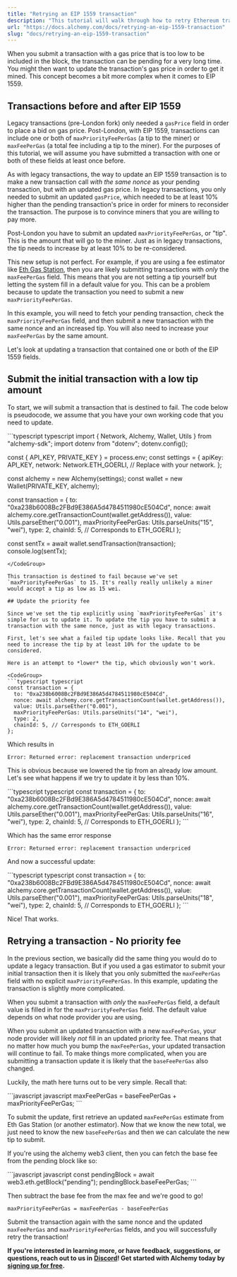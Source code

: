 ```yaml
---
title: "Retrying an EIP 1559 transaction"
description: "This tutorial will walk through how to retry Ethereum transactions using EIP-1559 methods."
url: "https://docs.alchemy.com/docs/retrying-an-eip-1559-transaction"
slug: "docs/retrying-an-eip-1559-transaction"
---
```


When you submit a transaction with a gas price that is too low to be included in the block, the transaction can be pending for a very long time. You might then want to update the transaction's gas price in order to get it mined. This concept becomes a bit more complex when it comes to EIP 1559.

## Transactions before and after EIP 1559

Legacy transactions (pre-London fork) only needed a `gasPrice` field in order to place a bid on gas price. Post-London, with EIP 1559, transactions can include one or both of `maxPriorityFeePerGas` (a tip to the miner) or `maxFeePerGas` (a total fee including a tip to the miner). For the purposes of this tutorial, we will assume you have submitted a transaction with one or both of these fields at least once before.

As with legacy transactions, the way to update an EIP 1559 transaction is to make a new transaction call *with the same nonce* as your pending transaction, but with an updated gas price. In legacy transactions, you only needed to submit an updated `gasPrice`, which needed to be at least 10% higher than the pending transaction's price in order for miners to reconsider the transaction. The purpose is to convince miners that you are willing to pay more.

Post-London you have to submit an updated `maxPriorityFeePerGas`, or "tip". This is the amount that will go to the miner. Just as in legacy transactions, the tip needs to increase by at least 10% to be re-considered.

This new setup is not perfect. For example, if you are using a fee estimator like [Eth Gas Station](https://ethgasstation.info), then you are likely submitting transactions with *only* the `maxFeePerGas` field. This means that you are not setting a tip yourself but letting the system fill in a default value for you. This can be a problem because to update the transaction you need to submit a new `maxPriorityFeePerGas`.

In this example, you will need to fetch your pending transaction, check the `maxPriorityFeePerGas` field, and then submit a new transaction with the same nonce and an increased tip. You will also need to increase your `maxFeePerGas` by the same amount.

Let's look at updating a transaction that contained one or both of the EIP 1559 fields.

## Submit the initial transaction with a low tip amount

To start, we will submit a transaction that is destined to fail. The code below is pseudocode, we assume that you have your own working code that you need to update.

<CodeGroup>
  ```typescript typescript
  import { Network, Alchemy, Wallet, Utils } from "alchemy-sdk";
  import dotenv from "dotenv";
  dotenv.config();

  const { API_KEY, PRIVATE_KEY } = process.env;
  const settings = {
    apiKey: API_KEY,
    network: Network.ETH_GOERLI, // Replace with your network.
  };

  const alchemy = new Alchemy(settings);
  const wallet = new Wallet(PRIVATE_KEY, alchemy);

  const transaction = {
    to: "0xa238b6008Bc2FBd9E386A5d4784511980cE504Cd",
    nonce: await alchemy.core.getTransactionCount(wallet.getAddress()),
    value: Utils.parseEther("0.001"),
    maxPriorityFeePerGas: Utils.parseUnits("15", "wei"),
    type: 2,
    chainId: 5, // Corresponds to ETH_GOERLI
  };

  const sentTx = await wallet.sendTransaction(transaction);
  console.log(sentTx);
  ```
</CodeGroup>

This transaction is destined to fail because we've set `maxPriorityFeePerGas` to 15. It's really really unlikely a miner would accept a tip as low as 15 wei.

## Update the priority fee

Since we've set the tip explicitly using `maxPriorityFeePerGas` it's simple for us to update it. To update the tip you have to submit a transaction with the same nonce, just as with legacy transactions.

First, let's see what a failed tip update looks like. Recall that you need to increase the tip by at least 10% for the update to be considered.

Here is an attempt to *lower* the tip, which obviously won't work.

<CodeGroup>
  ```typescript typescript
  const transaction = {
    to: "0xa238b6008Bc2FBd9E386A5d4784511980cE504Cd",
    nonce: await alchemy.core.getTransactionCount(wallet.getAddress()),
    value: Utils.parseEther("0.001"),
    maxPriorityFeePerGas: Utils.parseUnits("14", "wei"),
    type: 2,
    chainId: 5, // Corresponds to ETH_GOERLI
  };
  ```
</CodeGroup>

Which results in

```shell
Error: Returned error: replacement transaction underpriced
```

This is obvious because we lowered the tip from an already low amount. Let's see what happens if we try to update it by less than 10%.

<CodeGroup>
  ```typescript typescript
  const transaction = {
    to: "0xa238b6008Bc2FBd9E386A5d4784511980cE504Cd",
    nonce: await alchemy.core.getTransactionCount(wallet.getAddress()),
    value: Utils.parseEther("0.001"),
    maxPriorityFeePerGas: Utils.parseUnits("16", "wei"),
    type: 2,
    chainId: 5, // Corresponds to ETH_GOERLI
  };
  ```
</CodeGroup>

Which has the same error response

```shell
Error: Returned error: replacement transaction underpriced
```

And now a successful update:

<CodeGroup>
  ```typescript typescript
  const transaction = {
    to: "0xa238b6008Bc2FBd9E386A5d4784511980cE504Cd",
    nonce: await alchemy.core.getTransactionCount(wallet.getAddress()),
    value: Utils.parseEther("0.001"),
    maxPriorityFeePerGas: Utils.parseUnits("18", "wei"),
    type: 2,
    chainId: 5, // Corresponds to ETH_GOERLI
  };
  ```
</CodeGroup>

Nice! That works.

## Retrying a transaction - No priority fee

In the previous section, we basically did the same thing you would do to update a legacy transaction. But if you used a gas estimator to submit your initial transaction then it is likely that you only submitted the `maxFeePerGas` field with no explicit `maxPriorityFeePerGas`. In this example, updating the transaction is slightly more complicated.

When you submit a transaction with *only* the `maxFeePerGas` field, a default value is filled in for the `maxPriorityFeePerGas` field. The default value depends on what node provider you are using.

When you submit an updated transaction with a new `maxFeePerGas`, your node provider will likely *not* fill in an updated priority fee. That means that no matter how much you bump the `maxFeePerGas`, your updated transaction will continue to fail. To make things more complicated, when you are submitting a transaction update it is likely that the `baseFeePerGas` also changed.

Luckily, the math here turns out to be very simple. Recall that:

<CodeGroup>
  ```javascript javascript
  maxFeePerGas = baseFeePerGas + maxPriorityFeePerGas;
  ```
</CodeGroup>

To submit the update, first retrieve an updated `maxFeePerGas` estimate from Eth Gas Station (or another estimator). Now that we know the new total, we just need to know the new `baseFeePerGas` and then we can calculate the new tip to submit.

If you're using the alchemy web3 client, then you can fetch the base fee from the pending block like so:

<CodeGroup>
  ```javascript javascript
  const pendingBlock = await web3.eth.getBlock("pending");
  pendingBlock.baseFeePerGas;
  ```
</CodeGroup>

Then subtract the base fee from the max fee and we're good to go!

```text
maxPriorityFeePerGas = maxFeePerGas - baseFeePerGas
```

Submit the transaction again with the same nonce and the updated `maxFeePerGas` and `maxPriorityFeePerGas` fields, and you will successfully retry the transaction!

**If you're interested in learning more, or have feedback, suggestions, or questions, reach out to us in** [**Discord**](https://alchemy.com/discord)**! Get started with Alchemy today by** [**signing up for free**](https://alchemy.com/?r=affiliate:5494a54b-6ae1-4d33-9016-c331c0dcdc1f)**.**
